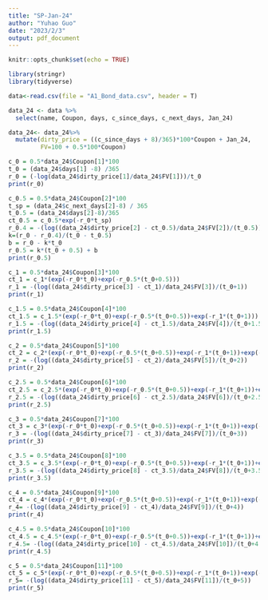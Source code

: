 ```yaml
---
title: "SP-Jan-24"
author: "Yuhao Guo"
date: "2023/2/3"
output: pdf_document
---
```


```r
knitr::opts_chunk$set(echo = TRUE)
```

```r
library(stringr)
library(tidyverse)
```

```r
data<-read.csv(file = "A1_Bond_data.csv", header = T)
```

```r
data_24 <- data %>%
  select(name, Coupon, days, c_since_days, c_next_days, Jan_24)

data_24<- data_24%>%
  mutate(dirty_price = ((c_since_days + 8)/365)*100*Coupon + Jan_24,
         FV=100 + 0.5*100*Coupon)
```

```r
c_0 = 0.5*data_24$Coupon[1]*100
t_0 = (data_24$days[1] -8) /365
r_0 = (-log(data_24$dirty_price[1]/data_24$FV[1]))/t_0
print(r_0)
```
```r
c_0.5 = 0.5*data_24$Coupon[2]*100
t_sp = (data_24$c_next_days[2]-8) / 365
t_0.5 = (data_24$days[2]-8)/365
ct_0.5 = c_0.5*exp(-r_0*t_sp)
r_0.4 = -(log((data_24$dirty_price[2] - ct_0.5)/data_24$FV[2])/(t_0.5))
k=(r_0 - r_0.4)/(t_0 - t_0.5)
b = r_0 - k*t_0
r_0.5 = k*(t_0 + 0.5) + b
print(r_0.5)
```

```r
c_1 = 0.5*data_24$Coupon[3]*100
ct_1 = c_1*(exp(-r_0*t_0)+exp(-r_0.5*(t_0+0.5)))
r_1 = -(log((data_24$dirty_price[3] - ct_1)/data_24$FV[3])/(t_0+1))
print(r_1)
```

```r
c_1.5 = 0.5*data_24$Coupon[4]*100
ct_1.5 = c_1.5*(exp(-r_0*t_0)+exp(-r_0.5*(t_0+0.5))+exp(-r_1*(t_0+1)))
r_1.5 = -(log((data_24$dirty_price[4] - ct_1.5)/data_24$FV[4])/(t_0+1.5))
print(r_1.5)
```
```r
c_2 = 0.5*data_24$Coupon[5]*100
ct_2 = c_2*(exp(-r_0*t_0)+exp(-r_0.5*(t_0+0.5))+exp(-r_1*(t_0+1))+exp(-r_1.5*(t_0+1.5)))
r_2 = -(log((data_24$dirty_price[5] - ct_2)/data_24$FV[5])/(t_0+2))
print(r_2)
```
```r
c_2.5 = 0.5*data_24$Coupon[6]*100
ct_2.5 = c_2.5*(exp(-r_0*t_0)+exp(-r_0.5*(t_0+0.5))+exp(-r_1*(t_0+1))+exp(-r_1.5*(t_0+1.5))+exp(-r_2*(t_0+2)))
r_2.5 = -(log((data_24$dirty_price[6] - ct_2.5)/data_24$FV[6])/(t_0+2.5))
print(r_2.5)
```

```r
c_3 = 0.5*data_24$Coupon[7]*100
ct_3 = c_3*(exp(-r_0*t_0)+exp(-r_0.5*(t_0+0.5))+exp(-r_1*(t_0+1))+exp(-r_1.5*(t_0+1.5))+exp(-r_2*(t_0+2))+exp(-r_2.5*(t_0+2.5)))
r_3 = -(log((data_24$dirty_price[7] - ct_3)/data_24$FV[7])/(t_0+3))
print(r_3)
```

```r
c_3.5 = 0.5*data_24$Coupon[8]*100
ct_3.5 = c_3.5*(exp(-r_0*t_0)+exp(-r_0.5*(t_0+0.5))+exp(-r_1*(t_0+1))+exp(-r_1.5*(t_0+1.5))+exp(-r_2*(t_0+2))+exp(-r_2.5*(t_0+2.5))+exp(-r_3*(t_0+3)))
r_3.5 = -(log((data_24$dirty_price[8] - ct_3.5)/data_24$FV[8])/(t_0+3.5))
print(r_3.5)
```
```r
c_4 = 0.5*data_24$Coupon[9]*100
ct_4 = c_4*(exp(-r_0*t_0)+exp(-r_0.5*(t_0+0.5))+exp(-r_1*(t_0+1))+exp(-r_1.5*(t_0+1.5))+exp(-r_2*(t_0+2))+exp(-r_2.5*(t_0+2.5))+exp(-r_3*(t_0+3))+exp(-r_3.5*(t_0+3.5)))
r_4= -(log((data_24$dirty_price[9] - ct_4)/data_24$FV[9])/(t_0+4))
print(r_4)
```

```r
c_4.5 = 0.5*data_24$Coupon[10]*100
ct_4.5 = c_4.5*(exp(-r_0*t_0)+exp(-r_0.5*(t_0+0.5))+exp(-r_1*(t_0+1))+exp(-r_1.5*(t_0+1.5))+exp(-r_2*(t_0+2))+exp(-r_2.5*(t_0+2.5))+exp(-r_3*(t_0+3))+exp(-r_3.5*(t_0+3.5))+exp(-r_4*(t_0+4)))
r_4.5= -(log((data_24$dirty_price[10] - ct_4.5)/data_24$FV[10])/(t_0+4.5))
print(r_4.5)
```
```r
c_5 = 0.5*data_24$Coupon[11]*100
ct_5 = c_5*(exp(-r_0*t_0)+exp(-r_0.5*(t_0+0.5))+exp(-r_1*(t_0+1))+exp(-r_1.5*(t_0+1.5))+exp(-r_2*(t_0+2))+exp(-r_2.5*(t_0+2.5))+exp(-r_3*(t_0+3))+exp(-r_3.5*(t_0+3.5))+exp(-r_4*(t_0+4))+exp(-r_4.5*(t_0+4.5)))
r_5= -(log((data_24$dirty_price[11] - ct_5)/data_24$FV[11])/(t_0+5))
print(r_5)
```
